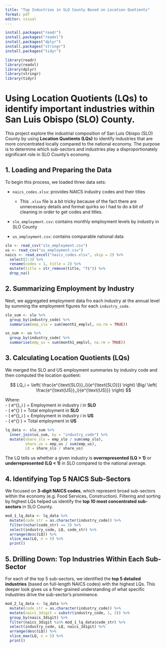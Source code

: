 ```yaml
---
title: "Top Industries in SLO County Based on Location Quotients"
format: pdf
editor: visual
---
```


```r
install.packages("readr")
install.packages("readxl")
install.packages("dplyr")
install.packages("stringr")
install.packages("tidyr")
```

```r
library(readr)
library(readxl)
library(dplyr)
library(stringr)
library(tidyr)
```

# Using Location Quotients (LQs) to identify important industries within San Luis Obispo (SLO) County.

This project explore the industrial composition of San Luis Obispo (SLO) County by using **Location Quotients (LQs)** to identify industries that are more concentrated locally compared to the national economy. The purpose is to determine which sub-sectors and industries play a disproportionately significant role in SLO County's economy.

## 1. Loading and Preparing the Data

To begin this process, we loaded three data sets:

-   `naics_codes.xlsx`: provides NAICS industry codes and their titles

    -   This `.xlsx` file is a bit tricky because of the fact there are unnecessary details and format quirks so I had to do a bit of cleaning in order to get codes and titles.

-   `slo_employment.csv`: contains monthly employment levels by industry in SLO County

-   `us_employment.csv`: contains comparable national data

```r
slo <- read_csv("slo_employment.csv")
us <- read_csv("us_employment.csv")
naics <- read_excel("naics_codes.xlsx", skip = 2) %>%
  select(2:3) %>%
  rename(codes = 1, title = 2) %>%
  mutate(title = str_remove(title, "T$")) %>%
  drop_na()
```

## 2. Summarizing Employment by Industry

Next, we aggregated employment data fro each industry at the annual level by summing the employment figures for each `industry_code.`

```r
slo_sum <- slo %>%
  group_by(industry_code) %>%
  summarise(emp_slo = sum(month1_emplvl, na.rm = TRUE))

us_sum <- us %>%
  group_by(industry_code) %>%
  summarise(emp_us = sum(month1_emplvl, na.rm = TRUE))
```

## 3. Calculating Location Quotients (LQs)

We merged the SLO and US employment summaries by industry code and then computed the location quotient:

$$
LQ_i = \left( \frac{e^{\text{SLO}}_i}{e^{\text{SLO}}} \right) \Big/ \left( \frac{e^{\text{US}}_i}{e^{\text{US}}} \right)
$$

Where:\
- ( e\^{\text{SLO}}\_i ) = Employment in industry *i* in **SLO**\
- ( e\^{\text{SLO}} ) = Total employment in **SLO**\
- ( e\^{\text{US}}\_i ) = Employment in industry *i* in **US**\
- ( e\^{\text{US}} ) = Total employment in **US**

```r
lq_data <- slo_sum %>%
  inner_join(us_sum, by = "industry_code") %>%
  mutate(share_slo = emp_slo / sum(emp_slo),
         share_us = emp_us / sum(emp_us),
         LQ = share_slo / share_us)
```

The LQ tells us whether a given industry is **overrepresented (LQ \> 1)** or **underrepresented (LQ \< 1)** in SLO compared to the national average.

## 4. Identifying Top 5 NAICS Sub-Sectors

We focused on **3-digit NAICS codes**, which represent broad sub-sectors within the economy (e.g. Food Services, Construction). Filtering and sorting by highest LQs helped us identify the **top 10 most concentrated sub-sectors** in SLO County.

```r
mod_1_lq_data <- lq_data %>%
  mutate(code_str = as.character(industry_code)) %>%
  filter(nchar(code_str) == 3) %>%
  select(industry_code, LQ, code_str) %>%
  arrange(desc(LQ)) %>%
  slice_max(LQ, n = 5) %>%
  print()
```

## 5. Drilling Down: Top Industries Within Each Sub-Sector

For each of the top 5 sub-sectors, we identified the **top 5 detailed industries** (based on full-length NAICS codes) with the highest LQs. This deeper look gives us a finer-grained understanding of what specific industries drive the sub-sector's prominence.

```r
mod_2_lq_data <- lq_data %>%
  mutate(code_str = as.character(industry_code)) %>%
  mutate(naics_3digit = substr(industry_code, 1, 3)) %>%
  group_by(naics_3digit) %>%
  filter(naics_3digit %in% mod_1_lq_data$code_str) %>%
  select(industry_code, LQ, naics_3digit) %>%
  arrange(desc(LQ)) %>%
  slice_max(LQ, n = 5) %>%
  print()
```
